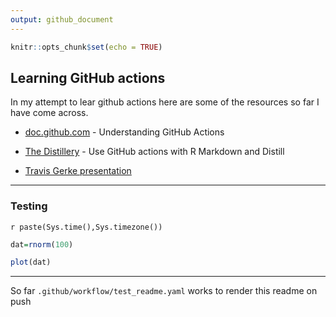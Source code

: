 ```yaml
---
output: github_document
---
```


```r
knitr::opts_chunk$set(echo = TRUE)
```

## Learning GitHub actions

In my attempt to lear github actions here are some of the resources so far I have come across. 

* [doc.github.com](https://docs.github.com/en/actions/learn-github-actions/understanding-github-actions#viewing-the-jobs-activity) - Understanding GitHub Actions


* [The Distillery](https://distillery.rbind.io/posts/2021-03-18-use-github-actions-with-r-markdown-and-distill/) - Use GitHub actions with R Markdown and Distill

* [Travis Gerke presentation](https://tgerke.github.io/github-actions-with-r/#1)

***
### Testing

`r paste(Sys.time(),Sys.timezone())`

```r
dat=rnorm(100)

plot(dat)

```




***

So far `.github/workflow/test_readme.yaml` works to render this readme on push

